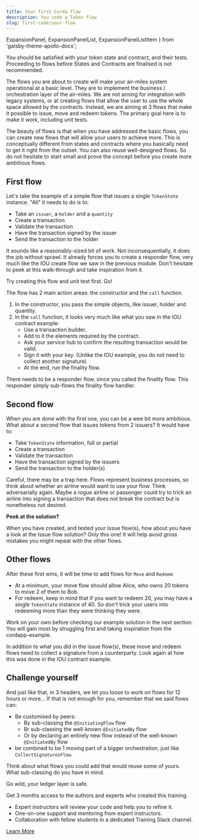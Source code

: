 ```yaml
---
title: Your first Corda flow
description: You code a Token flow
slug: first-code/your-flow
---
```



  ExpansionPanel,
  ExpansionPanelList,
  ExpansionPanelListItem
} from 'gatsby-theme-apollo-docs';

You should be satisfied with your token state and contract, and their tests. Proceeding to flows before States and Contracts are finalised is not recommended.

The flows you are about to create will make your air-miles system operational at a basic level. They are to implement the business&nbsp;/ orchestration layer of the air-miles. We are not aiming for integration with legacy systems, or at creating flows that allow the user to use the whole space allowed by the contracts. Instead, we are aiming at 3 flows that make it possible to issue, move and redeem tokens. The primary goal here is to make it work, including unit tests.

The beauty of flows is that when you have addressed the basic flows, you can create new flows that will allow your users to achieve more. This is conceptually different from states and contracts where you basically need to get it right from the outset. You can also reuse well-designed flows. So do not hesitate to start small and prove the concept before you create more ambitious flows.

## First flow

Let's take the example of a simple flow that issues a single `TokenState` instance. "All" it needs to do is to:

* Take an `issuer`, a `holder` and a `quantity`
* Create a transaction
* Validate the transaction
* Have the transaction signed by the issuer
* Send the transaction to the holder

It sounds like a reasonably-sized bit of work. Not inconsequentially, it does the job without sprawl. It already forces you to create a responder flow, very much like the IOU create flow we saw in the previous module. Don't hesitate to peek at this walk-through and take inspiration from it.

Try creating this flow and unit test first. Go!

<ExpansionPanel title="Some hints, resist the urge to look">

The flow has 2 main action areas: the constructor and the `call` function.

1. In the constructor, you pass the simple objects, like issuer, holder and quantity.
2. In the `call` function, it looks very much like what you saw in the IOU contract example:
    * Use a transaction builder.
    * Add to it the elements required by the contract.
    * Ask your service hub to confirm the resulting transaction would be valid.
    * Sign it with your key. (Unlike the IOU example, you do not need to collect another signature)
    * At the end, run the finality flow.

There needs to be a responder flow, since you called the finality flow. This responder simply sub-flows the finality flow handler.

</ExpansionPanel>

## Second flow

When you are done with the first one, you can be a wee bit more ambitious. What about a second flow that issues tokens from 2 issuers? It would have to:

* Take `TokenState` information, full or partial
* Create a transaction
* Validate the transaction
* Have the transaction signed by the issuers
* Send the transaction to the holder(s)

Careful, there may be a trap here. Flows represent business processes, so think about whether an airline would want to use your flow. Think adversarially again. Maybe a rogue airline or passenger could try to trick an airline into signing a transaction that does not break the contract but is nonetheless not desired.

<HighlightBox type="tip">

**Peek at the solution?**

When you have created, and tested your Issue flow(s), how about you have a look at the Issue flow solution? Only this one! It will help avoid gross mistakes you might repeat with the other flows.

</HighlightBox>

## Other flows

After these first wins, it will be time to add flows for `Move` and `Redeem`:

* At a minimum, your move flow should allow Alice, who owns 20 tokens to move 2 of them to Bob.
* For redeem, keep in mind that if you want to redeem 20, you may have a single `TokenState` instance of 40. So don't trick your users into redeeming more than they were thinking they were.

Work on your own before checking our example solution in the next section. You will gain most by struggling first and taking inspiration from the cordapp-example.

<ExpansionPanel title="A hint, resist the urge to look">

In addition to what you did in the issue flow(s), these move and redeem flows need to collect a signature from a counterparty. Look again at how this was done in the IOU contract example.

</ExpansionPanel>

## Challenge yourself

And just like that, in 3 headers, we let you loose to work on flows for 12 hours or more... If that is not enough for you, remember that we said flows can:

* Be customised by peers:
  * By sub-classing the `@InitiatingFlow` flow
  * Br sub-classing the well-known `@InitiatedBy` flow
  * Or by declaring an entirely new flow instead of the well-known `@InitiatedBy` flow
* be combined to be 1 moving part of a bigger orchestration, just like `CollectSignaturesFlow`.

Think about what flows you could add that would reuse some of yours. What sub-classing do you have in mind.

Go wild, your ledger layer is safe.

<HighlightBox type="support">

Get 3 months access to the authors and experts who created this training.

* Expert instructors will review your code and help you to refine it.
* One-on-one support and mentoring from expert instructors.
* Collaboration with fellow students in a dedicated Training Slack channel.

<div class="cta-wrapper">
<a href="/in-closing/get-paid-support/" class="cta-button">Learn More</a>
</div>

</HighlightBox>
